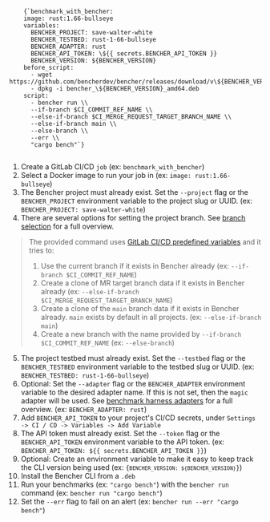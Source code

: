 
<pre>
  <code>
    {`benchmark_with_bencher:
    image: rust:1.66-bullseye
    variables:
      BENCHER_PROJECT: save-walter-white
      BENCHER_TESTBED: rust-1-66-bullseye
      BENCHER_ADAPTER: rust
      BENCHER_API_TOKEN: \${{ secrets.BENCHER_API_TOKEN }}
      BENCHER_VERSION: ${BENCHER_VERSION}
    before_script:
      - wget https://github.com/bencherdev/bencher/releases/download/v\${BENCHER_VERSION}/bencher_\${BENCHER_VERSION}_amd64.deb
      - dpkg -i bencher_\${BENCHER_VERSION}_amd64.deb
    script:
      - bencher run \\
      --if-branch $CI_COMMIT_REF_NAME \\
      --else-if-branch $CI_MERGE_REQUEST_TARGET_BRANCH_NAME \\
      --else-if-branch main \\
      --else-branch \\
      --err \\
      "cargo bench"`}
  </code>
</pre>

1. Create a GitLab CI/CD `job` (ex: `benchmark_with_bencher`)
2. Select a Docker image to run your job in (ex: `image: rust:1.66-bullseye`)
3. The Bencher project must already exist. Set the `--project` flag or the `BENCHER_PROJECT` environment variable to the project slug or UUID. (ex: `BENCHER_PROJECT: save-walter-white`)
4. There are several options for setting the project branch. See [branch selection](/docs/how-to/cli-branch-selection) for a full overview.

> The provided command uses [GitLab CI/CD predefined variables](https://docs.gitlab.com/ee/ci/variables/predefined_variables.html) and it tries to:
> 1. Use the current branch if it exists in Bencher already (ex: `--if-branch $CI_COMMIT_REF_NAME`)
> 1. Create a clone of MR target branch data if it exists in Bencher already (ex: `--else-if-branch $CI_MERGE_REQUEST_TARGET_BRANCH_NAME`)
> 1. Create a clone of the `main` branch data if it exists in Bencher already. `main` exists by default in all projects. (ex: `--else-if-branch main`)
> 1. Create a new branch with the name provided by `--if-branch $CI_COMMIT_REF_NAME` (ex: `--else-branch`)

5. The project testbed must already exist. Set the `--testbed` flag or the `BENCHER_TESTBED` environment variable to the testbed slug or UUID. (ex: `BENCHER_TESTBED: rust-1-66-bullseye`)
6. Optional: Set the `--adapter` flag or the `BENCHER_ADAPTER` environment variable to the desired adapter name. If this is not set, then the `magic` adapter will be used. See [benchmark harness adapters](/docs/explanation/adapters) for a full overview. (ex: `BENCHER_ADAPTER: rust`)
7. Add `BENCHER_API_TOKEN` to your project's CI/CD secrets, under `Settings -> CI / CD -> Variables -> Add Variable`
8. The API token must already exist. Set the `--token` flag or the `BENCHER_API_TOKEN` environment variable to the API token. (ex: `BENCHER_API_TOKEN: ${{ secrets.BENCHER_API_TOKEN }}`)
9. Optional: Create an environment variable to make it easy to keep track the CLI version being used (ex: <code>{`BENCHER_VERSION: ${BENCHER_VERSION}`}</code>)
10. Install the Bencher CLI from a `.deb`
11. Run your benchmarks (ex: `"cargo bench"`) with the `bencher run` command (ex: `bencher run "cargo bench"`)
12. Set the `--err` flag to fail on an alert (ex: `bencher run --err "cargo bench"`)
